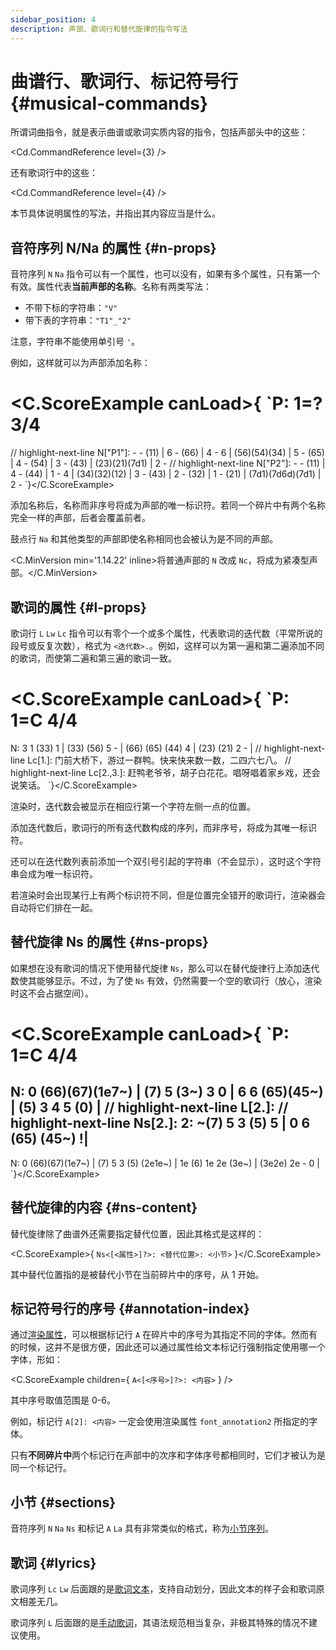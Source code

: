 ```yaml
---
sidebar_position: 4
description: 声部、歌词行和替代旋律的指令写法
---
```


# 曲谱行、歌词行、标记符号行 {#musical-commands}

所谓词曲指令，就是表示曲谱或歌词实质内容的指令，包括声部头中的这些：

<Cd.CommandReference level={3} />

还有歌词行中的这些：

<Cd.CommandReference level={4} />

本节具体说明属性的写法，并指出其内容应当是什么。

## 音符序列 N/Na 的属性 {#n-props}

音符序列 `N` `Na` 指令可以有一个属性，也可以没有，如果有多个属性，只有第一个有效。属性代表**当前声部的名称**。名称有两类写法：

- 不带下标的字符串：`"V"`
- 带下表的字符串：`"T1"_"2"`

注意，字符串不能使用单引号 `'`。

例如，这样就可以为声部添加名称：

<C.ScoreExample canLoad>{
`P: 1=? 3/4
====
// highlight-next-line
N["P1"]: - - (11) | 6 - (66) | 4 - 6 | (56)(54)(34) | 5 - (65) | 4 - (54) | 3 - (43) | (23)(21)(7d1)    | 2 -
// highlight-next-line
N["P2"]: - - (11) | 4 - (44) | 1 - 4 | (34)(32)(12) | 3 - (43) | 2 - (32) | 1 - (21) | (7d1)(7d6d)(7d1) | 2 -
`}</C.ScoreExample>

添加名称后，名称而非序号将成为声部的唯一标识符。若同一个碎片中有两个名称完全一样的声部，后者会覆盖前者。

鼓点行 `Na` 和其他类型的声部即使名称相同也会被认为是不同的声部。

&#xFEFF;<C.MinVersion min='1.14.22' inline>将普通声部的 `N` 改成 `Nc`，将成为紧凑型声部。</C.MinVersion>

## 歌词的属性 {#l-props}

歌词行 `L` `Lw` `Lc` 指令可以有零个一个或多个属性，代表歌词的迭代数（平常所说的段号或反复次数），格式为 `<迭代数>.`。例如，这样可以为第一遍和第二遍添加不同的歌词，而使第二遍和第三遍的歌词一致。

<C.ScoreExample canLoad>{
`P: 1=C 4/4
====
N: 3 1 (33) 1 | (33) (56) 5 - | (66) (65) (44) 4 | (23) (21) 2 - |
// highlight-next-line
Lc[1.]: 门前大桥下，游过一群鸭。快来快来数一数，二四六七八。
// highlight-next-line
Lc[2.,3.]: 赶鸭老爷爷，胡子白花花。唱呀唱着家乡戏，还会说笑话。
`}</C.ScoreExample>

渲染时，迭代数会被显示在相应行第一个字符左侧一点的位置。

添加迭代数后，歌词行的所有迭代数构成的序列，而非序号，将成为其唯一标识符。

还可以在迭代数列表前添加一个双引号引起的字符串（不会显示），这时这个字符串会成为唯一标识符。

若渲染时会出现某行上有两个标识符不同，但是位置完全错开的歌词行，渲染器会自动将它们排在一起。

## 替代旋律 Ns 的属性 {#ns-props}

如果想在没有歌词的情况下使用替代旋律 `Ns`，那么可以在替代旋律行上添加迭代数使其能够显示。不过，为了使 `Ns` 有效，仍然需要一个空的歌词行（放心，渲染时这不会占据空间）。

<C.ScoreExample canLoad>{
`P: 1=C 4/4
====
N: 0 (66)(67)(1e7~) | (7) 5 (3~) 3 0 | 6 6 (65)(45~) | (5) 3 4 5 (0) |
// highlight-next-line
L[2.]:
// highlight-next-line
Ns[2.]: 2: ~(7) 5 3 (5) 5 | 0 6 (65) (45~) !|
---
N: 0 (66)(67)(1e7~) | (7) 5 3 (5) (2e1e~) | 1e (6) 1e 2e (3e~) | (3e2e) 2e - 0 |
`}</C.ScoreExample>

## 替代旋律的内容 {#ns-content}

替代旋律除了曲谱外还需要指定替代位置，因此其格式是这样的：

<C.ScoreExample>{
`Ns<[<属性>]?>: <替代位置>: <小节>`
}</C.ScoreExample>

其中替代位置指的是被替代小节在当前碎片中的序号，从 1 开始。

## 标记符号行的序号 {#annotation-index}

通过[渲染属性](/docs/reference/render-props)，可以根据标记行 `A` 在碎片中的序号为其指定不同的字体。然而有的时候，这并不是很方便，因此还可以通过属性给文本标记行强制指定使用哪一个字体，形如：

<C.ScoreExample children={
`A<[<序号>]?>: <内容>`
} />

其中序号取值范围是 0-6。

例如，标记行 `A[2]: <内容>` 一定会使用渲染属性 `font_annotation2` 所指定的字体。

只有**不同碎片中**两个标记行在声部中的次序和字体序号都相同时，它们才被认为是同一个标记行。

## 小节 {#sections}

音符序列 `N` `Na` `Ns` 和标记 `A` `La` 具有非常类似的格式，称为[小节序列](/docs/reference/sections)。

## 歌词 {#lyrics}

歌词序列 `Lc` `Lw` 后面跟的是[歌词文本](/docs/reference/lyrics-auto)，支持自动划分，因此文本的样子会和歌词原文相差无几。

歌词序列 `L` 后面跟的是[手动歌词](/docs/reference/lyrics-manual)，其语法规范相当复杂，非极其特殊的情况不建议使用。

